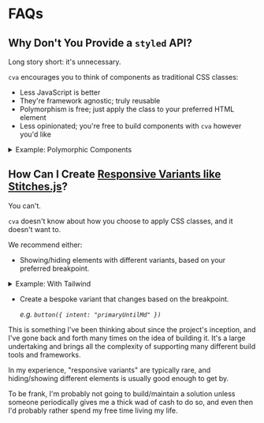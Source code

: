 
# FAQs

## Why Don't You Provide a `styled` API?

Long story short: it's unnecessary.

`cva` encourages you to think of components as traditional CSS classes:

- Less JavaScript is better
- They're framework agnostic; truly reusable
- Polymorphism is free; just apply the class to your preferred HTML element
- Less opinionated; you're free to build components with `cva` however you'd like

<details>

{" "}

<summary>Example: Polymorphic Components</summary>

There's no `as` prop in `cva`, because HTML is free:

```diff
-- // A familiar `styled` button as a link
-- <Button as="a" href="#" variant="primary">Button as a link</Button>

++ // A `cva` button as a link
++ <a href="#" class={button({variant: "primary"})}>Button as a link</a>
```

</details>

## How Can I Create [Responsive Variants like Stitches.js](https://stitches.dev/docs/responsive-styles#responsive-variants)?

You can't.

`cva` doesn't know about how you choose to apply CSS classes, and it doesn't want to.

We recommend either:

- Showing/hiding elements with different variants, based on your preferred breakpoint.

<details>

<summary>Example: With Tailwind</summary>

```tsx
export const Example = () => (
  <>
    <div className="hidden sm:inline-flex">
      <button className={button({ intent: "primary" })}>Hidden until sm</button>
    </div>
    <div className="inline-flex sm:hidden">
      <button className={button({ intent: "secondary" })}>
        Hidden after sm
      </button>
    </div>
  </>
);
```

</details>

- Create a bespoke variant that changes based on the breakpoint.

  _e.g. `button({ intent: "primaryUntilMd" })`_

<Callout type="info">

This is something I've been thinking about since the project's inception, and I've gone back and forth many times on the idea of building it. It's a large undertaking and brings all the complexity of supporting many different build tools and frameworks.

In my experience, "responsive variants" are typically rare, and hiding/showing different elements is usually good enough to get by.

To be frank, I'm probably not going to build/maintain a solution unless someone periodically gives me a thick wad of cash to do so, and even then I'd probably rather spend my free time living my life.

</Callout>
